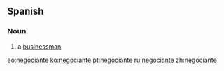 ==Spanish==

===Noun===
{{es-noun|mf|negociantes}}

# a [[businessman]]

[[eo:negociante]]
[[ko:negociante]]
[[pt:negociante]]
[[ru:negociante]]
[[zh:negociante]]
